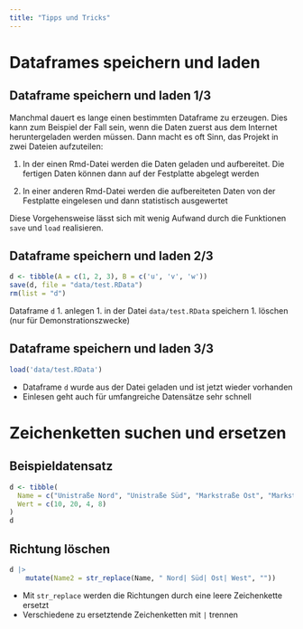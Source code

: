 ```yaml
---
title: "Tipps und Tricks"
---
```



# Dataframes speichern und laden


## Dataframe speichern und laden 1/3

Manchmal dauert es lange einen bestimmten Dataframe zu erzeugen. Dies kann zum Beispiel
der Fall sein, wenn die Daten zuerst aus dem Internet heruntergeladen werden müssen. Dann
macht es oft Sinn, das Projekt in zwei Dateien aufzuteilen:

1. In der einen Rmd-Datei werden die Daten geladen und aufbereitet. Die fertigen Daten können
dann auf der Festplatte abgelegt werden

1. In einer anderen Rmd-Datei werden die aufbereiteten Daten von der Festplatte eingelesen und
dann statistisch ausgewertet

Diese Vorgehensweise lässt sich mit wenig Aufwand durch die Funktionen `save` und `load` realisieren.


## Dataframe speichern und laden 2/3

```r
d <- tibble(A = c(1, 2, 3), B = c('u', 'v', 'w'))
save(d, file = "data/test.RData")
rm(list = "d")
```

Dataframe `d` 
1. anlegen
1. in der Datei `data/test.RData` speichern
1. löschen (nur für Demonstrationszwecke)


## Dataframe speichern und laden 3/3

```r
load('data/test.RData')
```

- Dataframe `d` wurde aus der Datei geladen und ist jetzt wieder vorhanden
- Einlesen geht auch für umfangreiche Datensätze sehr schnell


# Zeichenketten suchen und ersetzen 

## Beispieldatensatz

```r
d <- tibble(
  Name = c("Unistraße Nord", "Unistraße Süd", "Markstraße Ost", "Markstraße West"), 
  Wert = c(10, 20, 4, 8)
)
d
```


## Richtung löschen

```r
d |>
    mutate(Name2 = str_replace(Name, " Nord| Süd| Ost| West", ""))
```

- Mit `str_replace` werden die Richtungen durch eine leere Zeichenkette ersetzt
- Verschiedene zu ersetztende Zeichenketten mit `|` trennen

